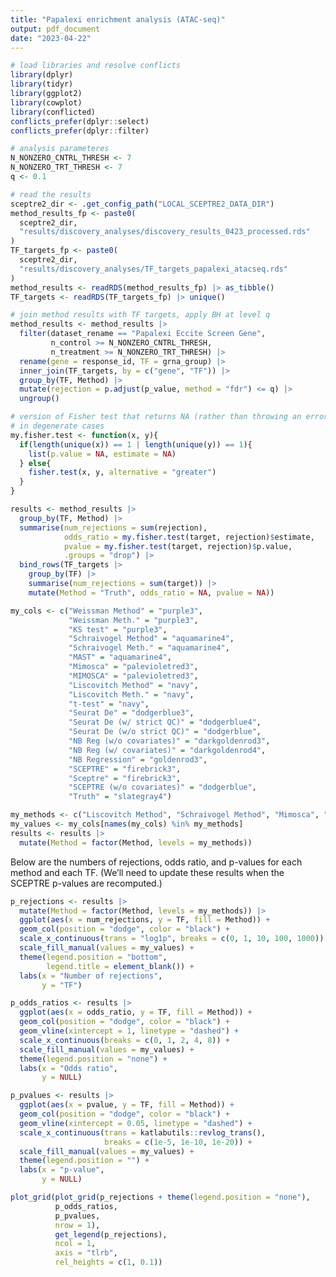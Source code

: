 ```yaml
---
title: "Papalexi enrichment analysis (ATAC-seq)"
output: pdf_document
date: "2023-04-22"
---
```


```r
# load libraries and resolve conflicts
library(dplyr)
library(tidyr)
library(ggplot2)
library(cowplot)
library(conflicted)
conflicts_prefer(dplyr::select)
conflicts_prefer(dplyr::filter)

# analysis parameteres
N_NONZERO_CNTRL_THRESH <- 7
N_NONZERO_TRT_THRESH <- 7
q <- 0.1

# read the results
sceptre2_dir <- .get_config_path("LOCAL_SCEPTRE2_DATA_DIR")
method_results_fp <- paste0(
  sceptre2_dir, 
  "results/discovery_analyses/discovery_results_0423_processed.rds"
)
TF_targets_fp <- paste0(
  sceptre2_dir, 
  "results/discovery_analyses/TF_targets_papalexi_atacseq.rds"
)
method_results <- readRDS(method_results_fp) |> as_tibble()
TF_targets <- readRDS(TF_targets_fp) |> unique()

# join method results with TF targets, apply BH at level q
method_results <- method_results |> 
  filter(dataset_rename == "Papalexi Eccite Screen Gene",
         n_control >= N_NONZERO_CNTRL_THRESH,
         n_treatment >= N_NONZERO_TRT_THRESH) |> 
  rename(gene = response_id, TF = grna_group) |> 
  inner_join(TF_targets, by = c("gene", "TF")) |>
  group_by(TF, Method) |>
  mutate(rejection = p.adjust(p_value, method = "fdr") <= q) |>
  ungroup()

# version of Fisher test that returns NA (rather than throwing an error) 
# in degenerate cases
my.fisher.test <- function(x, y){
  if(length(unique(x)) == 1 | length(unique(y)) == 1){
    list(p.value = NA, estimate = NA)
  } else{
    fisher.test(x, y, alternative = "greater")
  }
}

results <- method_results |> 
  group_by(TF, Method) |>
  summarise(num_rejections = sum(rejection),
            odds_ratio = my.fisher.test(target, rejection)$estimate,
            pvalue = my.fisher.test(target, rejection)$p.value, 
            .groups = "drop") |>
  bind_rows(TF_targets |> 
    group_by(TF) |>
    summarise(num_rejections = sum(target)) |>
    mutate(Method = "Truth", odds_ratio = NA, pvalue = NA))
```

```r
my_cols <- c("Weissman Method" = "purple3",
             "Weissman Meth." = "purple3",
             "KS test" = "purple3",
             "Schraivogel Method" = "aquamarine4", 
             "Schraivogel Meth." = "aquamarine4",
             "MAST" = "aquamarine4",
             "Mimosca" = "palevioletred3",
             "MIMOSCA" = "palevioletred3",
             "Liscovitch Method" = "navy",
             "Liscovitch Meth." = "navy",
             "t-test" = "navy",
             "Seurat De" = "dodgerblue3",
             "Seurat De (w/ strict QC)" = "dodgerblue4",
             "Seurat De (w/o strict QC)" = "dodgerblue",
             "NB Reg (w/o covariates)" = "darkgoldenrod3",
             "NB Reg (w/ covariates)" = "darkgoldenrod4",
             "NB Regression" = "goldenrod3",
             "SCEPTRE" = "firebrick3",
             "Sceptre" = "firebrick3",
             "SCEPTRE (w/o covariates)" = "dodgerblue",
             "Truth" = "slategray4")

my_methods <- c("Liscovitch Method", "Schraivogel Method", "Mimosca", "Weissman Method", "Seurat De", "Sceptre", "Truth")
my_values <- my_cols[names(my_cols) %in% my_methods]
results <- results |>
  mutate(Method = factor(Method, levels = my_methods))
```

Below are the numbers of rejections, odds ratio, and p-values for each method and each TF. (We'll need to update these results when the SCEPTRE p-values are recomputed.)

```r
p_rejections <- results |>
  mutate(Method = factor(Method, levels = my_methods)) |>
  ggplot(aes(x = num_rejections, y = TF, fill = Method)) +
  geom_col(position = "dodge", color = "black") + 
  scale_x_continuous(trans = "log1p", breaks = c(0, 1, 10, 100, 1000)) +
  scale_fill_manual(values = my_values) +
  theme(legend.position = "bottom",
        legend.title = element_blank()) + 
  labs(x = "Number of rejections", 
       y = "TF")

p_odds_ratios <- results |>
  ggplot(aes(x = odds_ratio, y = TF, fill = Method)) +
  geom_col(position = "dodge", color = "black") + 
  geom_vline(xintercept = 1, linetype = "dashed") +
  scale_x_continuous(breaks = c(0, 1, 2, 4, 8)) +
  scale_fill_manual(values = my_values) +
  theme(legend.position = "none") + 
  labs(x = "Odds ratio",
       y = NULL)

p_pvalues <- results |>
  ggplot(aes(x = pvalue, y = TF, fill = Method)) +
  geom_col(position = "dodge", color = "black") + 
  geom_vline(xintercept = 0.05, linetype = "dashed") +
  scale_x_continuous(trans = katlabutils::revlog_trans(),
                     breaks = c(1e-5, 1e-10, 1e-20)) +
  scale_fill_manual(values = my_values) +
  theme(legend.position = "") +
  labs(x = "p-value",
       y = NULL)

plot_grid(plot_grid(p_rejections + theme(legend.position = "none"), 
          p_odds_ratios, 
          p_pvalues, 
          nrow = 1),
          get_legend(p_rejections),
          ncol = 1,
          axis = "tlrb",
          rel_heights = c(1, 0.1))
```